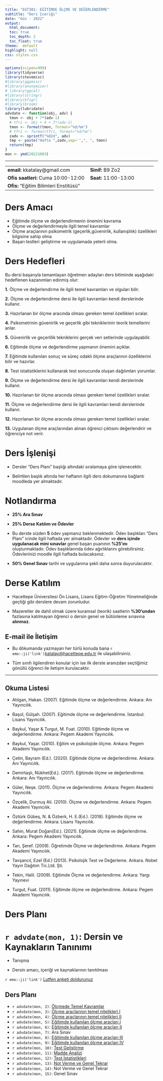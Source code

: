 ```yaml
---
title: "EGT301: EĞİTİMDE ÖLÇME VE DEĞERLENDİRME"
subtitle: "Ders Iceriği"
date: "Güz - 2022"
output:
  html_document:
  toc: true
  toc_depth: 2
  toc_float: true
theme:  default
highlight: null
css: styles.css
---
```

```r
options(scipen=999)
library(tidyverse)
library(stevemisc)
#library(ggpmisc)
#library(anonymizer)
# library(ggcal)
#library(stringr)
#library(kfigr)
#library(broom)
library(lubridate)
advdate <- function(obj, adv) {
  tmon <- obj + 7*(adv-1)
  # tfri <- obj + 4 + 7*(adv-1)
  tmon <- format(tmon, format="%d/%m")
  # tfri <- format(tfri, format="%d/%m")
  zadv <- sprintf("%02d", adv)
  tmp <- paste("Hafta ",zadv,sep='',", ", tmon)
  return(tmp)
}
mon <- ymd(20221003)

```

------------------------------------------------------------------------
  
|                                        |                                |
|----------------------------------------|--------------------------------|
| **email:** kkatalay\@gmail.com         | **Sinif:** B9 Zo2             |
| **Ofis saatleri:** Cuma 10:00-12:00    | **Saat:**  11:00-13:00         |
| **Ofis:** "Eğitim Bilimleri Enstitüsü" |                                |
  

 

# Ders Amacı

- Eğitimde ölçme ve değerlendirmenin önemini kavrama
- Ölçme ve değerlendirmeyle ilgili temel kavramlar
- Ölçme araçlarının psikometrik (geçerlik,güvenirlik, kullanışlılık) özellikleri bilgisine sahip olma 
- Başarı testleri geliştirme ve uygulamada yeterli olma.


# Ders Hedefleri

Bu dersi başarıyla tamamlayan öğretmen adayları ders bitiminde aşağıdaki hedeflenen kazanımları edinmiş olur:

**1.** Ölçme ve değerlendirme ile ilgili temel kavramları ve olguları bilir.  


**2.** Ölçme ve değerlendirme dersi ile ilgili kavramları kendi derslerinde kullanır.  

**3.** Hazırlanan bir ölçme aracında olması gereken temel özellikleri sıralar.  

**4.** Psikometrinin güvenirlik ve geçerlik gibi tekniklerinin teorik temellerini anlar.  

**5.** Güvenirlik ve geçerlilik tekniklerini gerçek veri setlerinde uygulayabilir.  

**6.** Eğitimde ölçme ve değerlendirme yapmanın önemini açıklar.  

**7.** Eğitimde kullanılan sonuç ve süreç odaklı ölçme araçlarının özelliklerini bilir ve hazırlar.  


**8.** Test istatistiklerini kullanarak test sonucunda oluşan dağılımları yorumlar.  


**9.** Ölçme ve değerlendirme dersi ile ilgili kavramları kendi derslerinde kullanır.


**10.** Hazırlanan bir ölçme aracında olması gereken temel özellikleri sıralar.  

**11.** Ölçme ve değerlendirme dersi ile ilgili kavramları kendi derslerinde kullanır.  


**12.** Hazırlanan bir ölçme aracında olması gereken temel özellikleri sıralar.   


**13.** Uygulanan ölçme araçlarından alınan öğrenci çıktısını değerlendirir ve öğrenciye not verir.  



# Ders İşlenişi

- Dersler "Ders Planı" başlığı altındaki sıralamaya göre işlenecektir.

- Belirtilen başlık altında her haftanın ilgili ders dokumanına bağlantı moodleda yer almaktadır.

# Notlandırma

-   **25% Ara Sınav**  

-   **25% Derse Katılım ve Ödevler** 
    
-    Bu derste sizden **5** ödev yapmanız beklenmektedir. Ödev başlıkları "Ders Planı" icinde ilgili haftada yer almaktadır. Ödevler ve **ders içinde uygulanacak mini sınavlar** genel başarı puanının **%25'ını** oluşturmaktadır. Ödev başlıklarında ödev ağırlıklarını görebilirsiniz. Ödevlerinizi moodle ilgili haftada bulacaksınız.

-   **50% Genel Sınav** tarihi ve uygulanma şekli daha sonra duyurulacaktır.


# Derse Katılım

- Hacettepe Üniversitesi Ön Lisans, Lisans Eğitim-Öğretim Yönetmeliğinde geçtiği gibi derslere devam zorunludur. 

- Mazeretler de dahil olmak üzere kuramsal (teorik) saatlerin **%30'undan** fazlasına katılmayan öğrenci o dersin genel ve bütünleme sınavına **alınmaz.**


## E-mail ile İletişim

- Bu dökumanda yazmayan her türlü konuda bana `r emo::ji('link')`[katalay@hacettepe.edu.tr](katalay@hacettepe.edu.tr) ile ulaşabilirsiniz.



- Tüm sınıfı ilgilendiren konular için ise ilk derste aranızdan seçtiğimiz gönüllü öğrenci ile iletişim kurulacaktır.


---
## Okuma Listesi

- Atılgan, Hakan. (2007). Eğitimde ölçme ve değerlendirme. Ankara: Anı Yayıncılık.

- Başol, Gülşah. (2007). Eğitimde ölçme ve değerlendirme. İstanbul: Lisans Yayıncılık.

- Baykul, Yaşar & Turgut, M. Fuat. (2010). Eğitimde ölçme ve değerlendirme. Ankara: Pegem Akademi Yayıncılık.

- Baykul, Yaşar. (2010). Eğitim ve psikolojide ölçme. Ankara: Pegem Akademi Yayıncılık.

- Çetin, Bayram (Ed.). (2020). Eğitimde ölçme ve değerlendirme. Ankara: Anı Yayıncılık.

- Demirtaşlı, Nükhet(Ed.). (2017). Eğitimde ölçme ve değerlendirme. Ankara: Anı Yayıncılık.

- Güler, Neşe. (2011). Ölçme ve değerlendirme. Ankara: Pegem Akademi Yayıncılık.

- Özçelik, Durmuş Ali. (2010). Ölçme ve değerlendirme. Ankara: Pegem Akademi Yayıncılık.

- Öztürk Gübeş, N. & Özberk, H. E.(Ed.). (2018). Eğitimde ölçme ve değerlendirme. Ankara: Lisans Yayıncılık.

- Sahin, Murat Doğan(Ed.). (2021). Eğitimde ölçme ve değerlendirme. Ankara: Pegem Akademi Yayıncılık.


- Tan, Şeref. (2009). Öğretimde Ölçme ve değerlendirme. Ankara: Pegem Akademi Yayıncılık.


- Tavşancıl, Ezel (Ed.) (2013). Psikolojik Test ve Değerleme. Ankara. Nobel Yayın Dağıtım Tic.Ltd. Şti.

- Tekin, Halil. (2009). Eğitimde Ölçme ve değerlendirme. Ankara: Yargı Yayınevi

- Turgut, Fuat. (2011). Eğitimde ölçme ve değerlendirme. Ankara: Pegem Akademi Yayıncılık.


# Ders Planı
# `r advdate(mon, 1)`: Dersin ve Kaynakların Tanınımı

- Tanışma

- Dersin amacı, içeriği ve kaynaklarının tanıtılması

`r emo::ji('link')` [Lutfen anketi doldurunuz](https://forms.gle/FpVL6iamu1Q87hjd6)<br>


## Ders Planı

- `r advdate(mon, 2)`:   [Ölçmede Temel Kavramlar](sunum/02_Temel.html)
- `r advdate(mon, 3)`:   [Ölçme araçlarının temel nitelikleri I](sunum/03_Guvenirlik.html)
- `r advdate(mon, 4)`:   [Ölçme araçlarının temel nitelikleri II](sunum/04_Gecerlik.html)
- `r advdate(mon, 5)`:    [Eğitimde kullanılan ölçme araçları I](sunum/05_SINAVLAR1.html) 
- `r advdate(mon, 6)`:   [Eğitimde kullanılan ölçme araçları II](sunum/06_SINAVLAR2.html) 
- `r advdate(mon, 7)`:   Ara Sınav
- `r advdate(mon, 8)`:   [Eğitimde kullanılan ölçme araçları III](sunum/07_SINAVLAR3.html)
- `r advdate(mon, 9)`:   [Eğitimde kullanılan ölçme araçları IV](sunum/08_PERFORMANS.html) 
- `r advdate(mon, 10)`:  [Test Geliştirme](sunum/09_TG.html)
- `r advdate(mon, 11)`:  [Madde Analizi](sunum/10_MADDEIST.html) 
- `r advdate(mon, 12)`:  [Test İstatistikleri](sunum/11_TESTIST.html) 
- `r advdate(mon, 13)`:  [Not Verme ve Genel Tekrar](sunum/14.html) 
- `r advdate(mon, 14)`:  Not Verme ve Genel Tekrar
- `r advdate(mon, 15)`:  Genel Sınav






